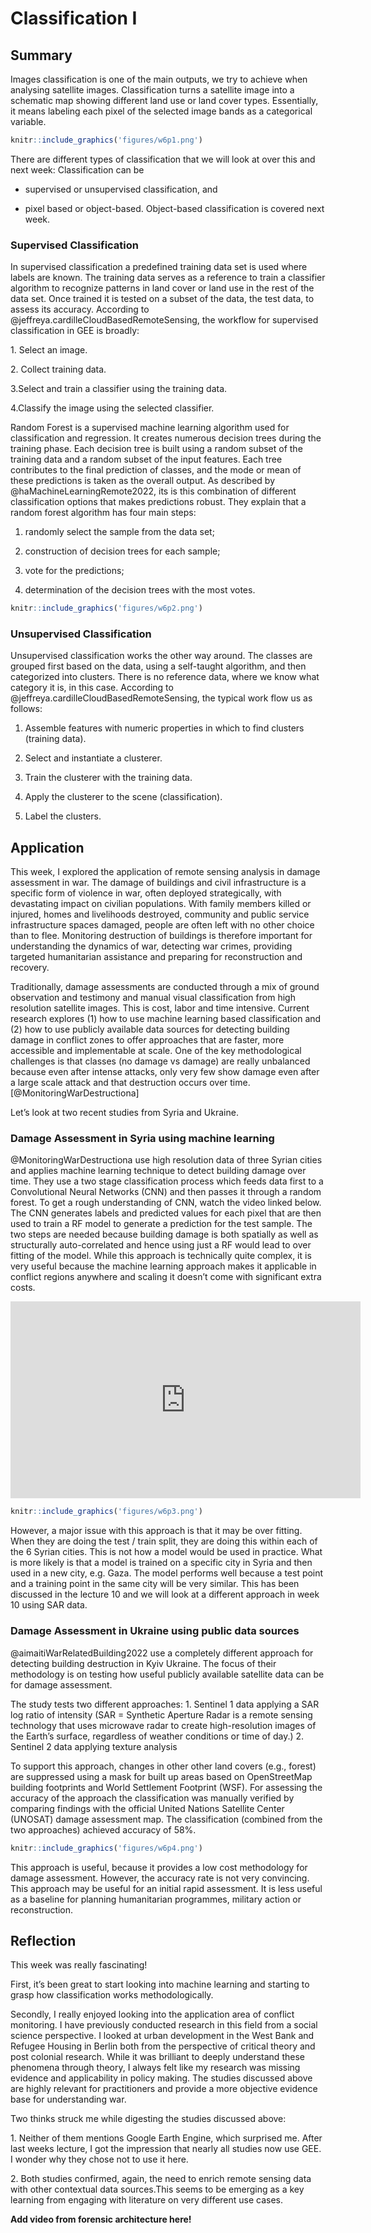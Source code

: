 # Classification I

## Summary

Images classification is one of the main outputs, we try to achieve when analysing satellite images. Classification turns a satellite image into a schematic map showing different land use or land cover types. Essentially, it means labeling each pixel of the selected image bands as a categorical variable.

```r
knitr::include_graphics('figures/w6p1.png')
```

There are different types of classification that we will look at over this and next week: Classification can be

-   supervised or unsupervised classification, and

-   pixel based or object-based. Object-based classification is covered next week.

### Supervised Classification

In supervised classification a predefined training data set is used where labels are known. The training data serves as a reference to train a classifier algorithm to recognize patterns in land cover or land use in the rest of the data set. Once trained it is tested on a subset of the data, the test data, to assess its accuracy. According to @jeffreya.cardilleCloudBasedRemoteSensing, the workflow for supervised classification in GEE is broadly: 

1\. Select an image.

2\. Collect training data.

3.Select and train a classifier using the training data.

4.Classify the image using the selected classifier.

Random Forest is a supervised machine learning algorithm used for classification and regression. It creates numerous decision trees during the training phase. Each decision tree is built using a random subset of the training data and a random subset of the input features. Each tree contributes to the final prediction of classes, and the mode or mean of these predictions is taken as the overall output. As described by @haMachineLearningRemote2022, its is this combination of different classification options that makes predictions robust. They explain that a random forest algorithm has four main steps:

1.  randomly select the sample from the data set;

2.  construction of decision trees for each sample;

3.  vote for the predictions;

4.  determination of the decision trees with the most votes.

```r
knitr::include_graphics('figures/w6p2.png')

```

### Unsupervised Classification

Unsupervised classification works the other way around. The classes are grouped first based on the data, using a self-taught algorithm, and then categorized into clusters. There is no reference data, where we know what category it is, in this case. According to @jeffreya.cardilleCloudBasedRemoteSensing, the typical work flow us as follows:  

1.  Assemble features with numeric properties in which to find clusters (training data).

2.  Select and instantiate a clusterer.

3.  Train the clusterer with the training data.

4.  Apply the clusterer to the scene (classification).

5.  Label the clusters.

## Application

This week, I explored the application of remote sensing analysis in damage assessment in war. The damage of buildings and civil infrastructure is a specific form of violence in war, often deployed strategically, with devastating impact on civilian populations. With family members killed or injured, homes and livelihoods destroyed, community and public service infrastructure spaces damaged, people are often left with no other choice than to flee. Monitoring destruction of buildings is therefore important for understanding the dynamics of war, detecting war crimes, providing targeted humanitarian assistance and preparing for reconstruction and recovery.

Traditionally, damage assessments are conducted through a mix of ground observation and testimony and manual visual classification from high resolution satellite images. This is cost, labor and time intensive. Current research explores (1) how to use machine learning based classification and (2) how to use publicly available data sources for detecting building damage in conflict zones to offer approaches that are faster, more accessible and implementable at scale. One of the key methodological challenges is that classes (no damage vs damage) are really unbalanced because even after intense attacks, only very few show damage even after a large scale attack and that destruction occurs over time. [@MonitoringWarDestructiona]

Let's look at two recent studies from Syria and Ukraine.

### Damage Assessment in Syria using machine learning

@MonitoringWarDestructiona use high resolution data of three Syrian cities and applies machine learning technique to detect building damage over time. They use a two stage classification process which feeds data first to a Convolutional Neural Networks (CNN) and then passes it through a random forest. To get a rough understanding of CNN, watch the video linked below. The CNN generates labels and predicted values for each pixel that are then used to train a RF model to generate a prediction for the test sample. The two steps are needed because building damage is both spatially as well as structurally auto-correlated and hence using just a RF would lead to over fitting of the model. While this approach is technically quite complex, it is very useful because the machine learning approach makes it applicable in conflict regions anywhere and scaling it doesn't come with significant extra costs.

```{=html}
<iframe width="560" height="315" src="https://www.youtube.com/embed/vJiZqZRkIg8" frameborder="0" allowfullscreen></iframe>
```

```r
knitr::include_graphics('figures/w6p3.png')
```

However, a major issue with this approach is that it may be over fitting. When they are doing the test / train split, they are doing this within each of the 6 Syrian cities. This is not how a model would be used in practice. What is more likely is that a model is trained on a specific city in Syria and then used in a new city, e.g. Gaza. The model performs well because a test point and a training point in the same city will be very similar. This has been discussed in the lecture 10 and we will look at a different approach in week 10 using SAR data.

### Damage Assessment in Ukraine using public data sources

@aimaitiWarRelatedBuilding2022 use a completely different approach for detecting building destruction in Kyiv Ukraine. The focus of their methodology is on testing how useful publicly available satellite data can be for damage assessment.

The study tests two different approaches: 1. Sentinel 1 data applying a SAR log ratio of intensity (SAR = Synthetic Aperture Radar is a remote sensing technology that uses microwave radar to create high-resolution images of the Earth's surface, regardless of weather conditions or time of day.) 2. Sentinel 2 data applying texture analysis

To support this approach, changes in other other land covers (e.g., forest) are suppressed using a mask for built up areas based on OpenStreetMap building footprints and World Settlement Footprint (WSF). For assessing the accuracy of the approach the classification was manually verified by comparing findings with the official United Nations Satellite Center (UNOSAT) damage assessment map. The classification (combined from the two approaches) achieved accuracy of 58%.

```r
knitr::include_graphics('figures/w6p4.png')
```

This approach is useful, because it provides a low cost methodology for damage assessment. However, the accuracy rate is not very convincing. This approach may be useful for an initial rapid assessment. It is less useful as a baseline for planning humanitarian programmes, military action or reconstruction.

## Reflection

This week was really fascinating!

First, it's been great to start looking into machine learning and starting to grasp how classification works methodologically.

Secondly, I really enjoyed looking into the application area of conflict monitoring. I have previously conducted research in this field from a social science perspective. I looked at urban development in the West Bank and Refugee Housing in Berlin both from the perspective of critical theory and post colonial research. While it was brilliant to deeply understand these phenomena through theory, I always felt like my research was missing evidence and applicability in policy making. The studies discussed above are highly relevant for practitioners and provide a more objective evidence base for understanding war.

Two thinks struck me while digesting the studies discussed above:

1\. Neither of them mentions Google Earth Engine, which surprised me. After last weeks lecture, I got the impression that nearly all studies now use GEE. I wonder why they chose not to use it here.

2\. Both studies confirmed, again, the need to enrich remote sensing data with other contextual data sources.This seems to be emerging as a key learning from engaging with literature on very different use cases.

**Add video from forensic architecture here!**
